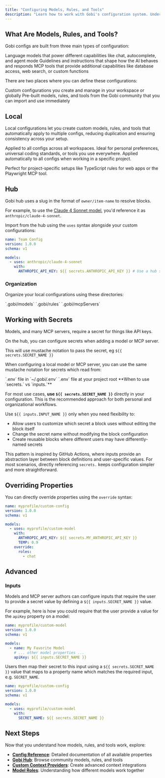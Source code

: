 ```yaml
---
title: "Configuring Models, Rules, and Tools"
description: "Learn how to work with Gobi's configuration system. Understand how to use hub models, rules, and tools, create local configurations, and organize your setup for maximum reusability."
---
```


## What Are Models, Rules, and Tools?

Gobi configs are built from three main types of configuration:

<Columns cols={3}>
<Card title="Models" icon="cube">
Language models that power different capabilities like chat, autocomplete, and agent mode
</Card>

<Card title="Rules" icon="pencil">
  Guidelines and instructions that shape how the AI behaves and responds
</Card>

<Card title="Tools" icon="server">
MCP tools that provide additional capabilities like database access, web search, or custom functions
</Card>
</Columns>

There are two places where you can define these configurations:

<Columns cols={2}>
<Card title="Local" icon="computer">
Custom configurations you create and manage in your workspace or globally
</Card>

<Card title="Hub" icon="cloud">
Pre-built models, rules, and tools from the Gobi community that you can import and use immediately
</Card>
</Columns>

## Local

Local configurations let you create custom models, rules, and tools that automatically apply to multiple configs, reducing duplication and ensuring consistency across your setup.

<Columns cols={2}>
<Card title="Global" icon="globe">
Applied to all configs across all workspaces. Ideal for personal preferences, universal coding standards, or tools you use everywhere.
</Card>
<Card title="Workspace" icon="folder-open">
Applied automatically to all configs when working in a specific project.

Perfect for project-specific setups like TypeScript rules for web apps or the Playwright MCP tool.

</Card>

</Columns>

## Hub

Gobi hub uses a slug in the format of `owner/item-name` to resolve blocks.

For example, to use the [Claude 4 Sonnet model](https://hub.gourmand.dev/anthropic/claude-4-sonnet), you'd reference it as `anthropic/claude-4-sonnet`.

Import from the hub using the `uses` syntax alongside your custom configurations:

```yaml config.yaml highlight={6}
name: Team Config
version: 1.0.0
schema: v1

models:
  - uses: anthropic/claude-4-sonnet
    with:
      ANTHROPIC_API_KEY: ${{ secrets.ANTHROPIC_API_KEY }} # Use a hub secret
```

### Organization

Organize your local configurations using these directories:

<Columns cols={3}>
<Card title="Models" icon="cube">
  `.gobi/models`
</Card>

<Card title="Rules" icon="pencil">
  `.gobi/rules`
</Card>

<Card title="Tools" icon="server">
  `.gobi/mcpServers`
</Card>
</Columns>

## Working with Secrets

Models, and many MCP servers, require a secret for things like API keys.

On the hub, you can configure secrets when adding a model or MCP server.

This will use mustache notation to pass the secret, eg `${{ secrets.SECRET_NAME }}`

When configuring a local model or MCP server, you can use the same mustache notation for secrets which read from:

<Columns cols={2}>
<Card title="Global" icon="globe">
`.env` file in `~/.gobi/.env`
</Card>

<Card title="Workspace" icon="folder-open">
`.env` file at your project root
</Card>
</Columns>

<Info>
**When to use `secrets.` vs `inputs.`**

For most use cases, **use `${{ secrets.SECRET_NAME }}`** directly in your configuration. This is the recommended approach for both personal and organizational workflows.

Use `${{ inputs.INPUT_NAME }}` only when you need flexibility to:
- Allow users to customize which secret a block uses without editing the block itself
- Change the secret name without modifying the block configuration
- Create reusable blocks where different users may have differently-named secrets

This pattern is inspired by GitHub Actions, where inputs provide an abstraction layer between block definitions and user-specific values. For most scenarios, directly referencing `secrets.` keeps configuration simpler and more straightforward.
</Info>

## Overriding Properties

You can directly override properties using the `override` syntax:

```yaml title="config.yaml" highlight={10-13}
name: myprofile/custom-config
version: 1.0.0
schema: v1

models:
  - uses: myprofile/custom-model
    with:
      ANTHROPIC_API_KEY: ${{ secrets.MY_ANTHROPIC_API_KEY }}
      TEMP: 0.9
    override:
      roles:
        - chat
```

## Advanced

### Inputs

Models and MCP server authors can configure inputs that require the user to provide a secret value by defining a `${{ inputs.SECRET_NAME }}` value.

For example, here is how you could require that the user provide a value for the `apiKey` property on a model:

```yaml title="config.yaml" highlight={8}
name: myprofile/custom-model
version: 1.0.0
schema: v1

models:
  - name: My Favorite Model
    # ... other model properties ...
    apiKey: ${{ inputs.SECRET_NAME }}
```

Users then map their secret to this input using a `${{ secrets.SECRET_NAME }}` value that maps to a property name which matches the required input, e.g. `SECRET_NAME`.

```yaml title="config.yaml" highlight={8}
name: myprofile/custom-config
version: 1.0.0
schema: v1

models:
  - uses: myprofile/custom-model
    with:
      SECRET_NAME: ${{ secrets.SECRET_NAME }}
```

## Next Steps

Now that you understand how models, rules, and tools work, explore:

- **[Config Reference](/reference)**: Detailed documentation of all available properties
- **[Gobi Hub](https://hub.gourmand.dev)**: Browse community models, rules, and tools
- **[Custom Context Providers](/customize/deep-dives/custom-providers)**: Create advanced context integrations
- **[Model Roles](/customize/model-roles/intro)**: Understanding how different models work together
